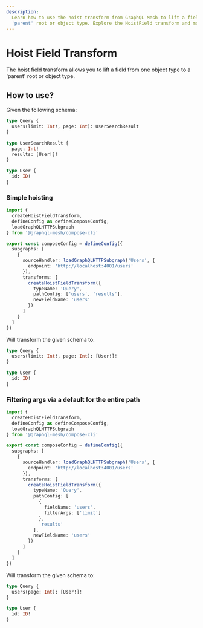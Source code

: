 ```yaml
---
description:
  Learn how to use the hoist transform from GraphQL Mesh to lift a field from one object type to a
  'parent' root or object type. Explore the HoistField transform and more.
---
```


# Hoist Field Transform

The hoist field transform allows you to lift a field from one object type to a 'parent' root or
object type.

## How to use?

Given the following schema:

```graphql
type Query {
  users(limit: Int!, page: Int): UserSearchResult
}

type UserSearchResult {
  page: Int!
  results: [User!]!
}

type User {
  id: ID!
}
```

### Simple hoisting

```ts filename="mesh.config.ts"
import {
  createHoistFieldTransform,
  defineConfig as defineComposeConfig,
  loadGraphQLHTTPSubgraph
} from '@graphql-mesh/compose-cli'

export const composeConfig = defineConfig({
  subgraphs: [
    {
      sourceHandler: loadGraphQLHTTPSubgraph('Users', {
        endpoint: 'http://localhost:4001/users'
      }),
      transforms: [
        createHoistFieldTransform({
          typeName: 'Query',
          pathConfig: ['users', 'results'],
          newFieldName: 'users'
        })
      ]
    }
  ]
})
```

Will transform the given schema to:

```graphql
type Query {
  users(limit: Int!, page: Int): [User!]!
}

type User {
  id: ID!
}
```

### Filtering args via a default for the entire path

```ts filename="mesh-config.ts"
import {
  createHoistFieldTransform,
  defineConfig as defineComposeConfig,
  loadGraphQLHTTPSubgraph
} from '@graphql-mesh/compose-cli'

export const composeConfig = defineConfig({
  subgraphs: [
    {
      sourceHandler: loadGraphQLHTTPSubgraph('Users', {
        endpoint: 'http://localhost:4001/users'
      }),
      transforms: [
        createHoistFieldTransform({
          typeName: 'Query',
          pathConfig: [
            {
              fieldName: 'users',
              filterArgs: ['limit']
            },
            'results'
          ],
          newFieldName: 'users'
        })
      ]
    }
  ]
})
```

Will transform the given schema to:

```graphql
type Query {
  users(page: Int): [User!]!
}

type User {
  id: ID!
}
```
